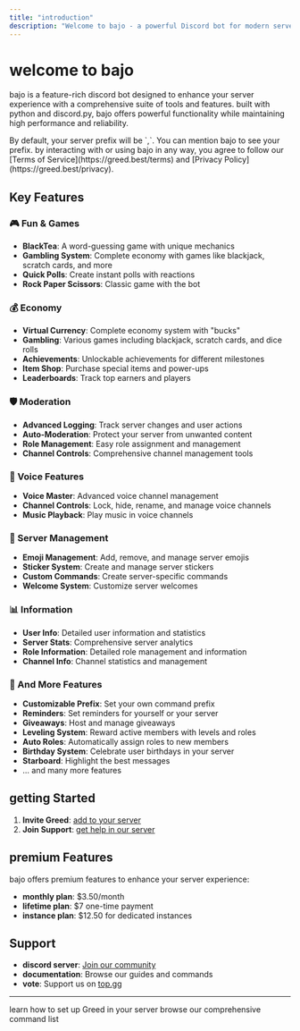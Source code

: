 ```yaml
---
title: "introduction"
description: "Welcome to bajo - a powerful Discord bot for modern servers"
---
```


# welcome to bajo

bajo is a feature-rich discord bot designed to enhance your server experience with a comprehensive suite of tools and features. built with python and discord.py, bajo offers powerful functionality while maintaining high performance and reliability.

<Info>
  By default, your server prefix will be `,`. You can mention bajo to see your prefix.
</Info>

<Warning>
  by interacting with or using bajo in any way, you agree to follow our [Terms of Service](https://greed.best/terms) and [Privacy Policy](https://greed.best/privacy).
</Warning>

## Key Features

### 🎮 Fun & Games

- **BlackTea**: A word-guessing game with unique mechanics
- **Gambling System**: Complete economy with games like blackjack, scratch cards, and more
- **Quick Polls**: Create instant polls with reactions
- **Rock Paper Scissors**: Classic game with the bot

### 💰 Economy

- **Virtual Currency**: Complete economy system with "bucks"
- **Gambling**: Various games including blackjack, scratch cards, and dice rolls
- **Achievements**: Unlockable achievements for different milestones
- **Item Shop**: Purchase special items and power-ups
- **Leaderboards**: Track top earners and players

### 🛡️ Moderation

- **Advanced Logging**: Track server changes and user actions
- **Auto-Moderation**: Protect your server from unwanted content
- **Role Management**: Easy role assignment and management
- **Channel Controls**: Comprehensive channel management tools

### 🎵 Voice Features

- **Voice Master**: Advanced voice channel management
- **Channel Controls**: Lock, hide, rename, and manage voice channels
- **Music Playback**: Play music in voice channels

### 🎨 Server Management

- **Emoji Management**: Add, remove, and manage server emojis
- **Sticker System**: Create and manage server stickers
- **Custom Commands**: Create server-specific commands
- **Welcome System**: Customize server welcomes

### 📊 Information

- **User Info**: Detailed user information and statistics
- **Server Stats**: Comprehensive server analytics
- **Role Information**: Detailed role management and information
- **Channel Info**: Channel statistics and management

### 🧩 And More Features

- **Customizable Prefix**: Set your own command prefix
- **Reminders**: Set reminders for yourself or your server
- **Giveaways**: Host and manage giveaways
- **Leveling System**: Reward active members with levels and roles
- **Auto Roles**: Automatically assign roles to new members
- **Birthday System**: Celebrate user birthdays in your server
- **Starboard**: Highlight the best messages
- ... and many more features

## getting Started

1. **Invite Greed**: [add to your server](https://bajo.wtf/invite)
2. **Join Support**: [get help in our server](https://discord.gg/greedbot)

## premium Features

bajo offers premium features to enhance your server experience:

- **monthly plan**: \$3.50/month
- **lifetime plan**: \$7 one-time payment
- **instance plan**: \$12.50 for dedicated instances

## Support

- **discord server**: [Join our community](https://discord.gg/greedbot)
- **documentation**: Browse our guides and commands
- **vote**: Support us on [top.gg](https://top.gg/bot/1149535834756874250)

---

<CardGroup cols={2}>
  <Card title="quick start" icon="rocket" href="/quickstart">
    learn how to set up Greed in your server
  </Card>
  <Card title="Commands" icon="terminal" href="https://greed.best/commands">
    browse our comprehensive command list
  </Card>
</CardGroup>